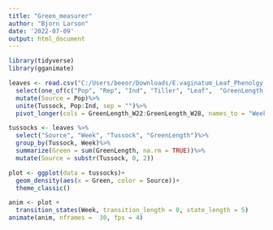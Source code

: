 ```yaml
---
title: "Green_measurer"
author: "Bjorn Larson"
date: '2022-07-09'
output: html_document
---
```


```r
library(tidyverse)
library(gganimate)
```

```r
leaves <- read.csv("C:/Users/beeor/Downloads/E.vaginatum_Leaf_Phenolgy_2022 - Toolik ().csv")%>%
  select(one_of(c("Pop", "Rep", "Ind", "Tiller", "Leaf",  "GreenLength_W22", "GreenLength_W24", "GreenLength_W25", "GreenLength_W26", "GreenLength_W28")))%>%
  mutate(Source = Pop)%>%
  unite(Tussock, Pop:Ind, sep = "")%>%
  pivot_longer(cols = GreenLength_W22:GreenLength_W28, names_to = "Week", values_to = "GreenLength")
```

```r
tussocks <- leaves %>%
  select("Source", "Week", "Tussock", "GreenLength")%>%
  group_by(Tussock, Week)%>%
  summarize(Green = sum(GreenLength, na.rm = TRUE))%>%
  mutate(Source = substr(Tussock, 0, 2))

```

```r
plot <- ggplot(data = tussocks)+
  geom_density(aes(x = Green, color = Source))+
  theme_classic()
```

```r
anim <- plot +
  transition_states(Week, transition_length = 0, state_length = 5)
animate(anim, nframes =  30, fps = 4)
```

